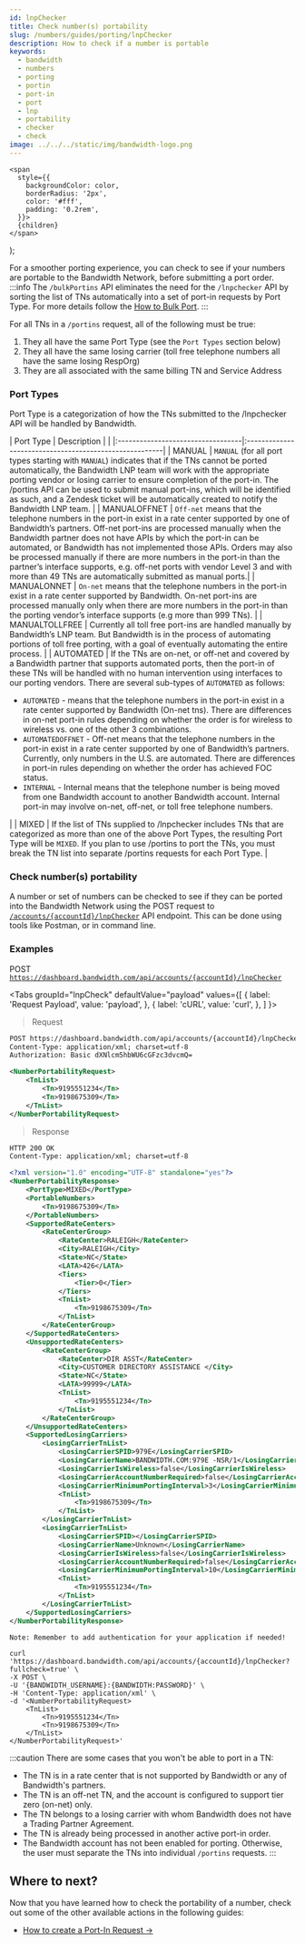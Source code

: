 ```yaml
---
id: lnpChecker
title: Check number(s) portability
slug: /numbers/guides/porting/lnpChecker
description: How to check if a number is portable
keywords:
  - bandwidth
  - numbers
  - porting
  - portin
  - port-in
  - port
  - lnp
  - portability
  - checker
  - check
image: ../../../static/img/bandwidth-logo.png
---
```




    <span
      style={{
        backgroundColor: color,
        borderRadius: '2px',
        color: '#fff',
        padding: '0.2rem',
      }}>
      {children}
    </span>
  );

For a smoother porting experience, you can check to see if your numbers are portable to the Bandwidth Network, before submitting a port order.
:::info
The `/bulkPortins` API eliminates the need for the `/lnpchecker` API by sorting the list of TNs automatically into a set of port-in requests by Port Type. For more details follow the [How to Bulk Port](/docs/numbers/guides/porting/createBulkPortins).
:::

For all TNs in a `/portins` request, all of the following must be true:

1. They all have the same Port Type (see the `Port Types` section below)
2. They all have the same losing carrier (toll free telephone numbers all have the same losing RespOrg)
3. They are all associated with the same billing TN and Service Address

### Port Types

Port Type is a categorization of how the TNs submitted to the /lnpchecker API will be handled by Bandwidth.

| Port Type       | Description                               |                                   |
|:----------------------------------|:-------------------------------------------------------|
| MANUAL | `MANUAL` (for all port types starting with `MANUAL`) indicates that if the TNs cannot be ported automatically, the Bandwidth LNP team will work with the appropriate porting vendor or losing carrier to ensure completion of the port-in. The /portins API can be used to submit manual port-ins, which will be identified as such, and a Zendesk ticket will be automatically created to notify the Bandwidth LNP team. |
| MANUALOFFNET | `Off-net` means that the telephone numbers in the port-in exist in a rate center supported by one of Bandwidth’s partners. Off-net port-ins are processed manually when the Bandwidth partner does not have APIs by which the port-in can be automated, or Bandwidth has not implemented those APIs. Orders may also be processed manually if there are more numbers in the port-in than the partner’s interface supports, e.g. off-net ports with vendor Level 3 and with more than 49 TNs are automatically submitted as manual ports.|
| MANUALONNET | `On-net` means that the telephone numbers in the port-in exist in a rate center supported by Bandwidth. On-net port-ins are processed manually only when there are more numbers in the port-in than the porting vendor’s interface supports (e.g more than 999 TNs). |
| MANUALTOLLFREE | Currently all toll free port-ins are handled manually by Bandwidth’s LNP team. But Bandwidth is in the process of automating portions of toll free porting, with a goal of eventually automating the entire process. |
| AUTOMATED | If the TNs are on-net, or off-net and covered by a Bandwidth partner that supports automated ports, then the port-in of these TNs will be handled with no human intervention using interfaces to our porting vendors. There are several sub-types of `AUTOMATED` as follows: <br/><ul><li>`AUTOMATED` - means that the telephone numbers in the port-in exist in a rate center supported by Bandwidth (On-net tns). There are differences in on-net port-in rules depending on whether the order is for wireless to wireless vs. one of the other 3 combinations.</li><li>`AUTOMATEDOFFNET` - Off-net means that the telephone numbers in the port-in exist in a rate center supported by one of Bandwidth’s partners. Currently, only numbers in the U.S. are automated. There are differences in port-in rules depending on whether the order has achieved FOC status.</li><li>`INTERNAL` - Internal means that the telephone number is being moved from one Bandwidth account to another Bandwidth account. Internal port-in may involve on-net, off-net, or toll free telephone numbers.</li></ul>|
| MIXED | If the list of TNs supplied to /lnpchecker includes TNs that are categorized as more than one of the above Port Types, the resulting Port Type will be `MIXED`. If you plan to use /portins to port the TNs, you must break the TN list into separate /portins requests for each Port Type. |

### Check number(s) portability

A number or set of numbers can be checked to see if they can be ported into the Bandwidth Network using the <Highlight color="#079CEE">POST</Highlight> request to [`/accounts/{accountId}/lnpChecker`](/apis/numbers#operation/RequestPortabilityInfo) API endpoint. This can be done using tools like Postman, or in command line.

### Examples
<Highlight color="#079CEE">POST</Highlight> <code>https://dashboard.bandwidth.com/api/accounts/{accountId}/lnpChecker</code>

<Tabs
    groupId="lnpCheck"
    defaultValue="payload"
    values={[
        { label: 'Request Payload', value: 'payload', },
        { label: 'cURL', value: 'curl', },
    ]
    }>
<TabItem value="payload">

>Request

```xml
POST https://dashboard.bandwidth.com/api/accounts/{accountId}/lnpChecker?fullcheck=true HTTP/1.1
Content-Type: application/xml; charset=utf-8
Authorization: Basic dXNlcm5hbWU6cGFzc3dvcmQ=

<NumberPortabilityRequest>
    <TnList>
        <Tn>9195551234</Tn>
        <Tn>9198675309</Tn>
    </TnList>
</NumberPortabilityRequest>
```

> Response

```xml
HTTP 200 OK
Content-Type: application/xml; charset=utf-8

<?xml version="1.0" encoding="UTF-8" standalone="yes"?>
<NumberPortabilityResponse>
    <PortType>MIXED</PortType>
    <PortableNumbers>
        <Tn>9198675309</Tn>
    </PortableNumbers>
    <SupportedRateCenters>
        <RateCenterGroup>
            <RateCenter>RALEIGH</RateCenter>
            <City>RALEIGH</City>
            <State>NC</State>
            <LATA>426</LATA>
            <Tiers>
                <Tier>0</Tier>
            </Tiers>
            <TnList>
                <Tn>9198675309</Tn>
            </TnList>
        </RateCenterGroup>
    </SupportedRateCenters>
    <UnsupportedRateCenters>
        <RateCenterGroup>
            <RateCenter>DIR ASST</RateCenter>
            <City>CUSTOMER DIRECTORY ASSISTANCE </City>
            <State>NC</State>
            <LATA>99999</LATA>
            <TnList>
                <Tn>9195551234</Tn>
            </TnList>
        </RateCenterGroup>
    </UnsupportedRateCenters>
    <SupportedLosingCarriers>
        <LosingCarrierTnList>
            <LosingCarrierSPID>979E</LosingCarrierSPID>
            <LosingCarrierName>BANDWIDTH.COM:979E -NSR/1</LosingCarrierName>
            <LosingCarrierIsWireless>false</LosingCarrierIsWireless>
            <LosingCarrierAccountNumberRequired>false</LosingCarrierAccountNumberRequired>
            <LosingCarrierMinimumPortingInterval>3</LosingCarrierMinimumPortingInterval>
            <TnList>
                <Tn>9198675309</Tn>
            </TnList>
        </LosingCarrierTnList>
        <LosingCarrierTnList>
            <LosingCarrierSPID></LosingCarrierSPID>
            <LosingCarrierName>Unknown</LosingCarrierName>
            <LosingCarrierIsWireless>false</LosingCarrierIsWireless>
            <LosingCarrierAccountNumberRequired>false</LosingCarrierAccountNumberRequired>
            <LosingCarrierMinimumPortingInterval>10</LosingCarrierMinimumPortingInterval>
            <TnList>
                <Tn>9195551234</Tn>
            </TnList>
        </LosingCarrierTnList>
    </SupportedLosingCarriers>
</NumberPortabilityResponse>
```

</TabItem>
<TabItem value="curl">

```cURL
Note: Remember to add authentication for your application if needed!

curl 'https://dashboard.bandwidth.com/api/accounts/{accountId}/lnpChecker?fullcheck=true' \
-X POST \
-U '{BANDWIDTH_USERNAME}:{BANDWIDTH:PASSWORD}' \
-H 'Content-Type: application/xml' \
-d '<NumberPortabilityRequest>
    <TnList>
        <Tn>9195551234</Tn>
        <Tn>9198675309</Tn>
    </TnList>
</NumberPortabilityRequest>'
```

</TabItem>
</Tabs>

:::caution
There are some cases that you won't be able to port in a TN:

* The TN is in a rate center that is not supported by Bandwidth or any of Bandwidth's partners.
* The TN is an off-net TN, and the account is configured to support tier zero (on-net) only.
* The TN belongs to a losing carrier with whom Bandwidth does not have a Trading Partner Agreement.
* The TN is already being processed in another active port-in order.
* The Bandwidth account has not been enabled for porting.
Otherwise, the user must separate the TNs into individual `/portins` requests.
:::

## Where to next?

Now that you have learned how to check the portability of a number, check out some of the other available actions in the following guides:
- [How to create a Port-In Request →](/docs/numbers/guides/porting/portingNumbers)

